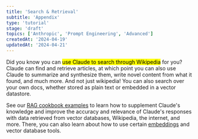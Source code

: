 ```yaml
---
title: 'Search & Retrieval'
subtitle: 'Appendix'
type: 'tutorial'
stage: 'draft'
topics: ['Anthropic', 'Prompt Engineering', 'Advanced']
createdAt: '2024-04-19'
updatedAt: '2024-04-21'
---
```


Did you know you can <Mark>use Claude to search through Wikipedia</Mark> for you? Claude can find and retrieve articles, at which point you can also use Claude to summarize and synthesize them, write novel content from what it found, and much more. And not just wikipedia! You can also search over your own docs, whether stored as plain text or embedded in a vector datastore.

See our [RAG cookbook examples](https://github.com/anthropics/anthropic-cookbook/blob/main/third_party/Wikipedia/wikipedia-search-cookbook.ipynb) to learn how to supplement Claude's knowledge and improve the accuracy and relevance of Claude's responses with data retrieved from vector databases, Wikipedia, the internet, and more. There, you can also learn about how to use certain [embeddings](https://docs.anthropic.com/claude/docs/embeddings) and vector database tools.
